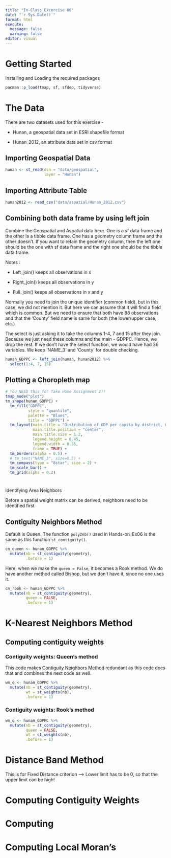 ```yaml
---
title: "In-Class Excercise 06"
date: "`r Sys.Date()`"
format: html
execute:
  message: false
  warning: false
editor: visual
---
```


# Getting Started

Installing and Loading the required packages

```r
pacman::p_load(tmap, sf, sfdep, tidyverse) 
```

# The Data

There are two datasets used for this exercise -

-   Hunan, a geospatial data set in ESRI shapefile format

-   Hunan_2012, an attribute data set in csv format

## Importing Geospatial Data

```r
hunan <- st_read(dsn = "data/geospatial", 
                 layer = "Hunan")
```

## Importing Attribute Table

```r
hunan2012 <- read_csv("data/aspatial/Hunan_2012.csv")
```

## Combining both data frame by using left join

Combine the Geospatial and Aspatial data here. One is a sf data frame and the other is a tibble data frame. One has a geometry column frame and the other doesn't. If you want to retain the geometry column, then the left one should be the one with sf data frame and the right one should be the tibble data frame.

Notes :

-   Left_join() keeps all observations in x

-   Right_join() keeps all observations in y

-   Full_join() keeps all observations in x and y

Normally you need to join the unique identifier (common field), but in this case, we did not mention it. But here we can assume that it will find a field which is common. But we need to ensure that both have 88 observations and that the 'County' field name is same for both (the lower/upper case, etc.)

The select is just asking it to take the columns 1-4, 7 and 15 after they join. Because we just need these columns and the main - GDPPC. Hence, we drop the rest. If we don't have the select function, we would have had 36 variables. We keep 'NAME_3' and 'County' for double checking.

```r
hunan_GDPPC <- left_join(hunan, hunan2012) %>%
  select(1:4, 7, 15)
```

## Plotting a Choropleth map

```r
# You NEED this for Take Home Assignment 2!!
tmap_mode("plot")
tm_shape(hunan_GDPPC) + 
  tm_fill("GDPPC",
          style = "quantile",
          palette = "Blues",
          title = "GDPPC") + 
  tm_layout(main.title = "Distribution of GDP per capita by district, Hunan Province",
            main.title.position = "center",
            main.title.size = 1.2,
            legend.height = 0.45,
            legend.width = 0.35,
            frame = TRUE) + 
  tm_borders(alpha = 0.5) + 
  # tm_text("NAME_3", size=0.5) + 
  tm_compass(type = "8star", size = 2) + 
  tm_scale_bar() + 
  tm_grid(alpha = 0.2)
```

# 

Identifying Area Neighbors

Before a spatial weight matrix can be derived, neighbors need to be identified first

## Contiguity Neighbors Method

Default is Queen. The function `poly2nb()` used in Hands-on_Ex06 is the same as this function `st_contiguity()`.

```r
cn_queen <- hunan_GDPPC %>%
  mutate(nb = st_contiguity(geometry),
         .before = 1)
```

Here, when we make the `queen = False`, it becomes a Rook method. We do have another method called Bishop, but we don't have it, since no one uses it.

```r
cn_rook <- hunan_GDPPC %>%
  mutate(nb = st_contiguity(geometry),
         queen = FALSE,
         .before = 1)
```

# K-Nearest Neighbors Method

## Computing contiguity weights

### Contiguity weights: Queen's method

This code makes [Contiguity Neighbors Method] redundant as this code does that and combines the next code as well.

```r
wm_q <- hunan_GDPPC %>%
  mutate(nb = st_contiguity(geometry),
         wt = st_weights(nb),
         .before = 1)
```

### Contiguity weights: Rook's method

```r
wm_q <- hunan_GDPPC %>%
  mutate(nb = st_contiguity(geometry),
         queen = FALSE,
         wt = st_weights(nb),
         .before = 1)
```

# Distance Band Method

This is for Fixed Distance criterion --\> Lower limit has to be 0, so that the upper limit can be high!

# Computing Contiguity Weights

# Computing

# Computing Local Moran's
